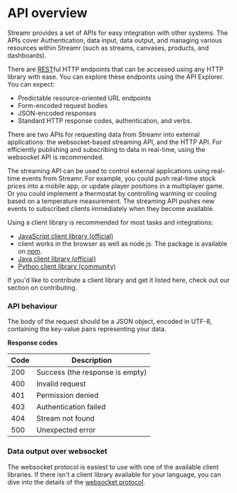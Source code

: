 
# API overview

Streamr provides a set of APIs for easy integration with other systems. The APIs cover <Link to={docsLinks.authentication}>Authentication</Link>, data input, data output, and managing various resources within Streamr (such as streams, canvases, products, and dashboards).

There are <a href="https://en.wikipedia.org/wiki/Representational_state_transfer" target="_blank" rel="noopener noreferrer">REST</a>ful HTTP endpoints that can be accessed using any HTTP library with ease. You can explore these endpoints using the <Link to={docsLinks.apiExplorer}>API Explorer</Link>. You can expect:
- Predictable resource-oriented URL endpoints
- Form-encoded request bodies
- JSON-encoded responses
- Standard HTTP response codes, authentication, and verbs.

There are two APIs for requesting data from Streamr into external applications: the websocket-based streaming API, and the HTTP API. For efficiently publishing and subscribing to data in real-time, using the websocket API is recommended.

The streaming API can be used to control external applications using real-time events from Streamr. For example, you could push real-time stock prices into a mobile app, or update player positions in a multiplayer game. Or you could implement a thermostat by controlling warming or cooling based on a temperature measurement. The streaming API pushes new events to subscribed clients immediately when they become available.

Using a client library is recommended for most tasks and integrations:

- <a href="https://github.com/streamr-dev/streamr-client-javascript" target="_blank" rel="noopener noreferrer">JavaScript client library (official)</a> 
- client works in the browser as well as node.js. The package is available on <a href="https://www.npmjs.com/package/streamr-client" target="_blank" rel="noopener noreferrer">npm</a>.
- <a href="https://github.com/streamr-dev/streamr-client-java" target="_blank" rel="noopener noreferrer">Java client library (official)</a>
- <a href="https://github.com/streamr-dev/streamr-client-python" target="_blank" rel="noopener noreferrer">Python client library (community)</a>

If you'd like to contribute a client library and get it listed here, check out our section on <Link to={docsLinks.technicalNotes}>contributing</Link>.

### API behaviour

The body of the request should be a JSON object, encoded in UTF-8, containing the key-value pairs representing your data.

**Response codes**

Code | Description
---- | -----------
200  | Success (the response is empty)
400  | Invalid request
401  | Permission denied
403  | Authentication failed
404  | Stream not found
500  | Unexpected error

### Data output over websocket

The websocket protocol is easiest to use with one of the available client libraries. If there isn't a client library available for your language, you can dive into the details of the <a href="https://github.com/streamr-dev/streamr-specs/blob/master/PROTOCOL.md" target="_blank" rel="noopener noreferrer">websocket protocol</a>.
